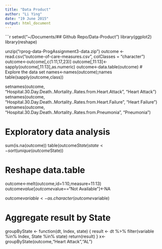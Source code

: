 ```yaml
---
title: "Data Product"
author: "Li Ying"
date: "19 June 2015"
output: html_document
---
```

```r
setwd("~/Documents/## Github Repo/Data-Product")
library(ggplot2)
library(reshape)

unzip("rprog-data-ProgAssignment3-data.zip")
outcome <- read.csv("outcome-of-care-measures.csv", colClasses = "character")
outcome<-outcome[,c(1:11,17,23)]
outcome[,11:13]<-sapply(outcome[,11:13],as.numeric)
outcome<-data.table(outcome)
# Explore the data set
names<-names(outcome);names
table(sapply(outcome,class))

setnames(outcome, "Hospital.30.Day.Death..Mortality..Rates.from.Heart.Attack", "Heart Attack")
setnames(outcome, "Hospital.30.Day.Death..Mortality..Rates.from.Heart.Failure", "Heart Failure")
setnames(outcome, "Hospital.30.Day.Death..Mortality..Rates.from.Pneumonia", "Pneumonia")

# Exploratory data analysis
sum(is.na(outcome))
table(outcome$State) 
state <- sort(unique(outcome$State))

# Reshape data.table
outcome<-melt(outcome,id=1:10,measure=11:13)
outcome$value[outcome$value=="Not Available"]<-NA

outcome$variable<-as.character(outcome$variable)

# Aggregate result by State
groupByState <- function(dt, Index, state) {
    result <- dt %>% filter(variable %in% Index,
                            State %in% state) 
    return(result)
}
x<-groupByState(outcome,"Heart Attack","AL")

